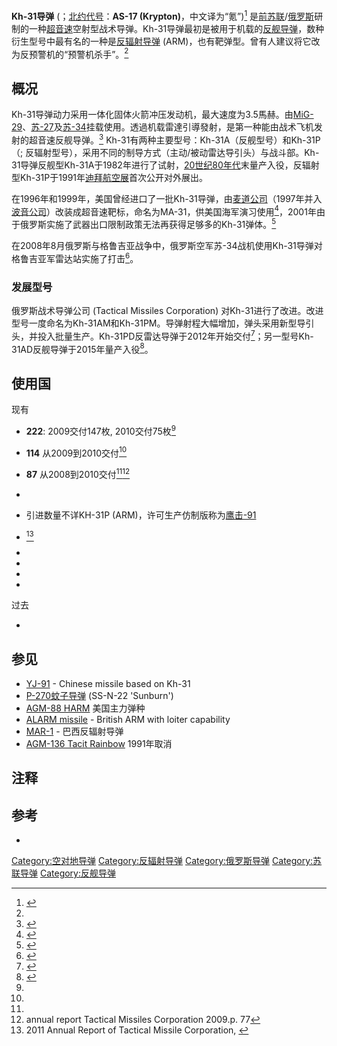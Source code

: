 {{noteTA
|G1=Military
|G2=Unit
|G3=Aero
|1=zh-hans:苏-; zh-tw:蘇愷-;
}}
{{Infobox Weapon
|is_missile=yes
|name=Kh-31<br><small>[[北约代号|北约代号]]: AS-17（Krypton） 意译「氪」</small>
|image=File:Russian missile -MAKS Airshow 2003.JPG
|image_size=300px
|caption=Kh-31A
|origin= {{USSR}}/ {{RUS}}
|type= 空射型[[反辐射导弹|反辐射]]/[[反舰导弹|反舰导弹]]
|used_by= {{RUS}}<br/>{{CHN}}<br/>{{IND}}<br/>{{flag|阿尔及利亚}}<br/>等
|manufacturer=[[Tactical_Missiles_Corporation|Tactical Missiles Corporation]]<br>(Zvezda-Strela before 2002)
|unit_cost= $550 000 (2010)<ref name="ReferenceA">annual report Tactical Missiles Corporation 2010.p. 92</ref>
|propellant=
|production_date=1982
|service=1988年——
|engine=前阶段采用初级固态燃料火箭, 后阶段采用冲压式喷气发动机
|engine_power=
|weight=Kh-31A :{{convert|610|kg|lb|abbr=on|sigfig=3}}<ref name="Rosoboronexport">{{citation|title=AEROSPACE SYSTEMS export catalogue |url=http://www.rusarm.ru/cataloque/air_craft/aircraft.pdf |publisher=Rosoboronexport State Corporation |last=Rosoboronexport Air Force Department and Media & PR Service |page= |deadurl=yes |archiveurl=https://web.archive.org/web/20071030213111/http://www.rusarm.ru/cataloque/air_craft/aircraft.pdf |archivedate=2007-10-30 }}</ref><br>Kh-31P :{{convert|600|kg|lb|abbr=on|sigfig=3}}<ref name="Rosoboronexport" />
|length=Mod 1 : {{convert|4.700|m|ftin|abbr=on}}<ref name="Braucksick">{{citation | url=http://www.dtic.mil/ndia/2004rangeops/17Nov04/Braucksick.ppt | title=MA-31 Target Vehicle OVERVIEW | first=Ken | last=Braucksick | date=2004-11-17 | publisher=NDIA | deadurl=yes | archiveurl=https://web.archive.org/web/20110522133349/http://www.dtic.mil/ndia/2004rangeops/17Nov04/Braucksick.ppt | archivedate=2011-05-22 }}. Sales pitch from Boeing, has useful diagrams of flight profiles etc</ref><br>Mod 2 (AD/PD) : {{convert|5.232|m|ftin|abbr=on}}<ref name="Friedman" />
|height=
|diameter={{convert|360|mm|in|abbr=on}}<ref name="Rosoboronexport" />
|wingspan={{convert|914|mm|in|abbr=on}}<ref name="Rosoboronexport" />
|speed=Kh-31A/P :2,160-2,520 km/h<br>   (1,340–1,570 mph)<ref name="Rosoboronexport" /><br>MA-31 :Mach 2.7 (low), Mach 3.5 (high)<ref name="Braucksick" />
|vehicle_range=Kh-31A: 25 km–50 km (13.5–27 [[Nautical_mile|nmi]]; 15.5–31mi)<ref name="Rosoboronexport" /><br>Kh-31P: {{convert|110|km|nmi mi|abbr=on|sigfig=1}}<ref name="Rosoboronexport" />
|ceiling=
|altitude=
|filling=HE shaped charge<ref name="Rosoboronexport" />
|filling_weight=Kh-31A :{{convert |94|kg|lb|0|abbr=on}}<ref name="Rosoboronexport" /><br/>Kh-31P :{{convert |87|kg|lb|0|abbr=on}} <ref name="Rosoboronexport" />
|guidance=Kh-31A: 主动雷达加惯性导航<ref name="Rosoboronexport" /><br>Kh-31P: 被动雷达加惯性导航
|detonation=撞击引爆
|launch_platform= 均可：[[苏-27战斗机#“侧卫”家族|苏-27SM]]，[[Su-30MKI戰鬥機|苏-30MKI]]，[[苏-34战斗轰炸机|苏-34]]，[[Su-35戰鬥機|苏-35]]，[[米格-29M战斗机|米格-29M]]，[[米格-29K战斗机|米格-29K]]，[[Su-24戰鬥轟炸機#Su-24M（劍師D型，Fencer-D）|苏-24M]]<ref name="Friedman" /><br/>僅Kh-31A：[[Su-33戰鬥機|苏-33]]
}}

'''Kh-31导弹''' ({{lang-ru|Х-31}}；[[北约代号|北约代号]]：'''AS-17 (Krypton)'''，中文译为“氪”)<ref name="DT">{{citation|title=Missiles in the Asia Pacific |url=http://www.ausairpower.net/DT-Missile-Survey-May-05.pdf |journal=Defence Today |publisher=Strike Publications |location=Amberley, Queensland |date=May 2005 |page=67 |deadurl=yes |archiveurl=https://web.archive.org/web/20090126154153/http://ausairpower.net/DT-Missile-Survey-May-05.pdf |archivedate=2009-01-26 }}</ref> 是[[前苏联|前苏联]]/[[俄罗斯|俄罗斯]]研制的一种[[超音速|超音速]]空射型战术导弹。Kh-31导弹最初是被用于机载的[[反舰导弹|反舰导弹]]，数种衍生型号中最有名的一种是[[反辐射导弹|反辐射导弹]] (ARM)，也有靶弹型。曾有人建议将它改为反预警机的“预警机杀手”。<ref name="DT" />

== 概况 ==
Kh-31导弹动力采用一体化固体火箭冲压发动机，最大速度为3.5馬赫。由[[MiG-29|MiG-29]]、[[苏-27|苏-27]]及[[苏-34|苏-34]]挂载使用。透過机载雷達引導發射，是第一种能由战术飞机发射的超音速反舰导弹。<ref name="Friedman">{{citation | url= http://books.google.com/?id=4S3h8j_NEmkC&pg=PA534 | title=The Naval Institute Guide to World Naval Weapon Systems | first= Norman | last=Friedman | pages=534–535 | edition=5th | publisher=Naval Institute Press |year=2006 | isbn=978-1-55750-262-9}}</ref>
Kh-31有两种主要型号：Kh-31A（反舰型号）和Kh-31P（{{lang-ru|Х-31П}}; 反辐射型号），采用不同的制导方式（主动/被动雷达导引头）与战斗部。Kh-31导弹反舰型Kh-31A于1982年进行了试射，[[20世纪80年代|20世纪80年代]]末量产入役，反辐射型Kh-31P于1991年[[迪拜航空展|迪拜航空展]]首次公开对外展出。

在1996年和1999年，美国曾经进口了一批Kh-31导弹，由[[麦克唐纳-道格拉斯公司|麦道公司]]（1997年并入[[波音公司|波音公司]]）改装成超音速靶标，命名为MA-31，供美国海军演习使用<ref>{{Cite web |url=https://baijiahao.baidu.com/s?id=1651632948000770028&wfr=spider&for=pc |title=一款俄制先进导弹，号称宙斯盾战舰杀手，中美竞相进口 |access-date=2020-10-20 |archive-date=2020-10-23 |archive-url=https://web.archive.org/web/20201023013232/https://baijiahao.baidu.com/s?id=1651632948000770028&wfr=spider&for=pc }}</ref>，2001年由于俄罗斯实施了武器出口限制政策无法再获得足够多的Kh-31弹体。<ref>{{Cite web |url=https://baijiahao.baidu.com/s?id=1666322167086927509&wfr=spider&for=pc |title=模拟中俄多种反舰导弹，宙斯盾的磨刀石——美国MA-31超音速靶弹 |access-date=2020-10-20 |archive-date=2020-10-22 |archive-url=https://web.archive.org/web/20201022125128/https://baijiahao.baidu.com/s?id=1666322167086927509&wfr=spider&for=pc }}</ref>

在2008年8月俄罗斯与格鲁吉亚战争中，俄罗斯空军苏-34战机使用Kh-31导弹对格鲁吉亚军雷达站实施了打击<ref>{{Cite web |url=https://mil.huanqiu.com/article/9CaKrnJx3hU |title=俄称中国改进俄KH-31研鹰击-91 性能已超原版 |access-date=2020-10-20 |archive-date=2020-10-21 |archive-url=https://web.archive.org/web/20201021113539/https://mil.huanqiu.com/article/9CaKrnJx3hU }}</ref>。

=== 发展型号 ===
俄罗斯战术导弹公司 (Tactical Missiles Corporation) 对Kh-31进行了改进。改进型号一度命名为Kh-31AM和Kh-31PM。导弹射程大幅增加，弹头采用新型导引头，并投入批量生产。Kh-31PD反雷达导弹于2012年开始交付<ref>{{Cite web |url=http://news.sina.com.cn/o/2012-09-14/163525175560.shtml |title=俄罗斯最新研制Kh-31PD反雷达导弹投入批量生产 |access-date=2020-10-21 |archive-date=2020-10-23 |archive-url=https://web.archive.org/web/20201023085418/http://news.sina.com.cn/o/2012-09-14/163525175560.shtml }}</ref>；另一型号Kh-31AD反舰导弹于2015年量产入役<ref>{{Cite web |url=https://baijiahao.baidu.com/s?id=1553567697625358&wfr=spider&for=pc |title=俄海军为苏-30SM配Kh-31AD超音速反舰导弹 |access-date=2020-10-20 |archive-date=2020-10-23 |archive-url=https://web.archive.org/web/20201023054002/https://baijiahao.baidu.com/s?id=1553567697625358&wfr=spider&for=pc }}</ref>。

==使用国==
;现有
* {{RUS}} '''222''': 2009交付147枚, 2010交付75枚<ref name="ReferenceA"/>
* {{ALG}} '''114''' 从2009到2010交付<ref name="ReferenceA"/>
* {{SYR}} '''87''' 从2008到2010交付<ref name="ReferenceA"/><ref>annual report Tactical Missiles Corporation 2009.p. 77</ref>
* {{IND}}
* {{CHN}} 引进数量不详KH-31P (ARM)，许可生产仿制版称为[[鹰击-91|鹰击-91]]
* {{IDN}}<ref>2011 Annual Report of Tactical Missile Corporation, {{cite web|url=https://bmpd.livejournal.com/290141.html |title=Портфель экспортных заказов КТРВ |accessdate=2013-07-31 |deadurl=no |archiveurl=https://web.archive.org/web/20120821071032/http://bmpd.livejournal.com/290141.html |archivedate=2012-08-21 }}</ref>
* {{VEN}}
* {{VNM}}
* {{PER}}
* {{MAS}}
;过去
* {{USSR}}

==参见==
* [[鹰击-91|YJ-91]] - Chinese missile based on Kh-31
* [[P-270蚊子导弹|P-270蚊子导弹]]  (SS-N-22 'Sunburn')
* [[AGM-88飛彈|AGM-88 HARM]] 美国主力弹种
* [[ALARM反輻射飛彈|ALARM missile]] - British ARM with loiter capability
* [[MAR-1|MAR-1]] - 巴西反辐射导弹
* [[AGM-136_Tacit_Rainbow|AGM-136 Tacit Rainbow]] 1991年取消

==注释==
{{Reflist}}

==参考==
{{refbegin}}
* {{Citation|last=Gordon|first=Yefim|title=Soviet/Russian Aircraft Weapons Since World War Two|year=2004|location=Hinckley, England|publisher=Midland Publishing|isbn=1-85780-188-1}}
{{refend}}
{{commons category|Zvezda Kh-31}}
{{Russian and Soviet missiles|ASM}}
{{Russian and Soviet military designation sequences}}

[[Category:空对地导弹|Category:空对地导弹]]
[[Category:反辐射导弹|Category:反辐射导弹]]
[[Category:俄罗斯导弹|Category:俄罗斯导弹]]
[[Category:苏联导弹|Category:苏联导弹]]
[[Category:反舰导弹|Category:反舰导弹]]